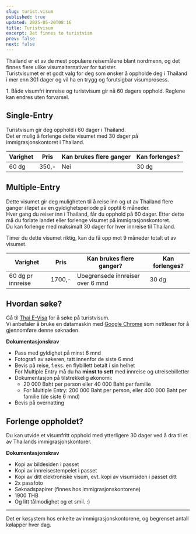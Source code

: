 ```yaml
---
slug: turist.visum
published: true
updated: 2025-05-20T08:16
title: Turistvisum
excerpt: Det finnes to turistvism
prev: false
next: false
---
```

Thailand er et av de mest populære reisemålene blant nordmenn, og det finnes flere ulike visumalternativer for turister.  
Turistvisumet er et godt valg for deg som ønsker å oppholde deg i Thailand i mer enn 301 dager og vil ha en trygg og forutsigbar visumprosess.

1\. Både visumfri innreise og turistvisum gir nå 60 dagers opphold. Reglene kan endres uten forvarsel.

## Single-Entry

Turistvisum gir deg opphold i 60 dager i Thailand.  
Det er mulig å forlenge dette visumet med 30 dager på immigrasjonskontoret i Thailand.

| Varighet | Pris | Kan brukes flere ganger | Kan forlenges? |
| --- | --- | --- | --- |
| 60 dg | 350,- | Nei | 30 dg |

## Multiple-Entry

Dette visumet gir deg muligheten til å reise inn og ut av Thailand flere ganger i løpet av en gyldighetsperiode på opptil 6 måneder.  
Hver gang du reiser inn i Thailand, får du opphold på 60 dager. Etter dette må du forlate landet eller forlenge visumet på immigrasjonskontoret.  
Du kan forlenge med maksimalt 30 dager for hver innreise til Thailand.

Timer du dette visumet riktig, kan du få opp mot 9 måneder totalt ut av visumet.

| Varighet | Pris | Kan brukes flere ganger? | Kan forlenges? |
| --- | --- | --- | --- |
| 60 dg pr innreise | 1700,- | Ubegrensede innreiser over 6 mnd | 30 dg |

## Hvordan søke?

Gå til [Thai E-Visa](https://www.thaievisa.go.th/) for å søke på turistvisum.  
Vi anbefaler å bruke en datamaskin med [Google Chrome](https://www.google.com/chrome/) som nettleser for å gjennomføre denne søknaden.

**Dokumentasjonskrav**

*   Pass med gyldighet på minst 6 mnd
*   Fotografi av søkeren, tatt innenfor de siste 6 mnd
*   Bevis på reise, f.eks. en flybillett betalt i sin helhet  
    For Multiple Entry må du ha **minst to sett** med innreise og utreisebilletter
*   Dokumentasjon på tilstrekkelig økonomi:
    *   20 000 Baht per person eller 40 000 Baht per familie
    *   For Multiple Entry: 200 000 Baht per person, eller 400 000 Baht per familie (de siste 6 mnd)
*   Bevis på overnatting

## Forlenge oppholdet?

Du kan utvide et visumfritt opphold med ytterligere 30 dager ved å dra til et av Thailands immigrasjonskontorer.

**Dokumentasjonskrav**

*   Kopi av bildesiden i passet
*   Kopi av innreisestempelet i passet
*   Kopi av ditt elektroniske visum, evt. kopi av visumsiden i passet ditt
*   2x passfoto
*   Søknadspapirer (finnes hos immigrasjonskontorene)
*   1900 THB
*   Og litt tålmodighet og et smil. :)

* * *

Det er køsystem hos enkelte av immigrasjonskontorene, og begrenset antall kølapper hver dag.